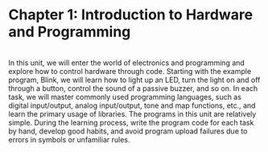# Chapter 1: Introduction to Hardware and Programming
<br />
In this unit, we will enter the world of electronics and programming and explore how to control hardware through code. Starting with the example program, Blink, we will learn how to light up an LED, turn the light on and off through a button, control the sound of a passive buzzer, and so on. In each task, we will master commonly used programming languages, such as digital input/output, analog input/output, tone and map functions, etc., and learn the primary usage of libraries. The programs in this unit are relatively simple. During the learning process, write the program code for each task by hand, develop good habits, and avoid program upload failures due to errors in symbols or unfamiliar rules.
